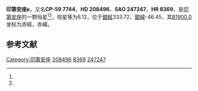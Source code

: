 {{Starbox begin
| name = 印第安座κ
}}
{{Starbox observe
| epoch = [[J2000.0|J2000.0]]
| constell = [[印第安座|印第安座]]<ref name=SIMBAD>{{cite web
 | url=http://simbad.u-strasbg.fr/simbad/sim-id?Ident=HR+8369
 | title=Pulsating variable Star
 | publisher=Centre de Données astronomiques de Strasbourg
 | work=SIMBAD
 | accessdate=2012-07-13
 | archive-date=2019-08-09
 | archive-url=https://web.archive.org/web/20190809070219/http://simbad.u-strasbg.fr/simbad/sim-id?Ident=HR%208369
 | dead-url=no
 }}</ref><ref name=DATA>{{cite web
 | url=http://vizier.u-strasbg.fr/viz-bin/VizieR-5?-out.add=.&-source=5050&-corr=PK=HR&-out.max=9999&HR=8369
 | title=VizieR Detailed Page
 | accessdate=2012-07-13
 | archive-date=2016-03-05
 | archive-url=https://web.archive.org/web/20160305041519/http://vizier.u-strasbg.fr/viz-bin/VizieR-5?-out.add=.&-source=5050&-corr=PK=HR&-out.max=9999&HR=8369
 | dead-url=no
 }}</ref>
| 星官 = 
| ra = {{RA|21|58|30.1}}<ref name=SIMBAD /><ref name=DATA />
| dec = {{DEC|-59|0|44}}<ref name=SIMBAD /><ref name=DATA />
| appmag_v = 6.12<ref name=SIMBAD /><ref name=DATA />
}}
{{Starbox character
| class = F3V<ref name=SIMBAD /><ref name=DATA />
| b-v = 0.46<ref name=SIMBAD /><ref name=DATA />
| u-b = -0.02<ref name=SIMBAD /><ref name=DATA />
| r-i = <ref name=SIMBAD /><ref name=DATA />
| variable = 
}}
{{Starbox astrometry
| radial_v = -0.02
| prop_mo_ra = 40
| parallax = 
| p_error = 
}}
{{Starbox catalog
| names =CP-59 7744，[[SAO星表|SAO]] 247247，[[HD星表|HD]] 208496，[[HR星表|HR]] 8369}}
{{Starbox reference |Simbad=HR+8369}}
{{Starbox end}}

'''印第安座κ'''，又名'''CP-59 7744'''，'''HD 208496'''、'''SAO 247247'''、'''HR 8369'''，是[[印第安座|印第安座]]的一颗恒星<ref name=SIMBAD /><ref name=DATA />，视星等为6.12，位于[[銀道座標系|銀經]]333.72，[[銀道座標系|銀緯]]-46.45，其[[B1900.0|B1900.0]]坐标为赤經{{RA|21|51|26}}，赤緯{{DEC|-59|-46.45|20}}。

== 参考文献 ==
{{reflist}}

{{star-stub}}

{{印第安座恒星}}
[[Category:印第安座|Category:印第安座]]
[[Category:HD和HDE天體|208496]]
[[Category:HR天體|8369]]
[[Category:SAO天體|247247]]